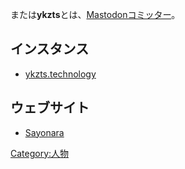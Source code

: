 {{Infobox person
| Name     = {{Ruby|山岸和利|やまざきかずとし}}
| Image    = [[ファイル:Ykzts.png|120px]]
<!-- | Color    = #319D32 -->
| Country  = 日本
| Instance = [https://ykzts.technology/@ykzts ykzts.technology]<br />[https://mastodon.social/@ykzts mastodon.social]
| Link     = https://ykzts.com/
| Else     = Mastodonコミッター
}}{{Ruby|'''山岸和利'''|やまざきかずとし}}または'''ykzts'''とは、[[Mastodon]]コミッター。

==インスタンス==

*[https://ykzts.technology ykzts.technology]

==ウェブサイト==

*[[Sayonara]]

{{DEFAULTSORT:やまさきかすとし}}
[[Category:人物]]